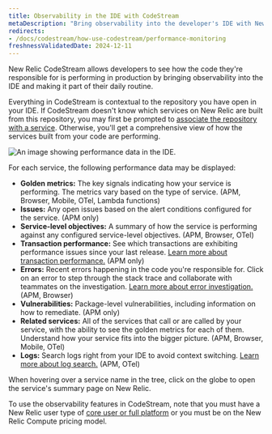 ```yaml
---
title: Observability in the IDE with CodeStream
metaDescription: "Bring observability into the developer's IDE with New Relic CodeStream."
redirects:
- /docs/codestream/how-use-codestream/performance-monitoring
freshnessValidatedDate: 2024-12-11
---
```




New Relic CodeStream allows developers to see how the code they're responsible for is performing in production by bringing observability into the IDE and making it part of their daily routine. 

Everything in CodeStream is contextual to the repository you have open in your IDE. If CodeStream doesn't know which services on New Relic are built from this repository, you may first be prompted to [associate the repository with a service](/docs/codestream/observability/repo-association). Otherwise, you'll get a comprehensive view of how the services built from your code are performing.

<img
  title="Performance data for your services"
  alt="An image showing performance data in the IDE."
  src={codestreamO11y}
/>

For each service, the following performance data may be displayed:

* **Golden metrics:** The key signals indicating how your service is performing. The metrics vary based on the type of service. (APM, Browser, Mobile, OTel, Lambda functions)
* **Issues:** Any open issues based on the alert conditions configured for the service. (APM only) 
* **Service-level objectives:** A summary of how the service is performing against any configured service-level objectives. (APM, Browser, OTel)
* **Transaction performance:** See which transactions are exhibiting performance issues since your last release. [Learn more about transaction performance.](/docs/codestream/observability/transactions) (APM only)
* **Errors:** Recent errors happening in the code you're responsible for. Click on an error to step through the stack trace and collaborate with teammates on the investigation. [Learn more about error investigation.](/docs/codestream/observability/error-investigation) (APM, Browser)
* **Vulnerabilities:** Package-level vulnerabilities, including information on how to remediate. (APM only)
* **Related services:** All of the services that call or are called by your service, with the ability to see the golden metrics for each of them. Understand how your service fits into the bigger picture. (APM, Browser, Mobile, OTel)
* **Logs:** Search logs right from your IDE to avoid context switching. [Learn more about log search.](/docs/codestream/observability/log-search) (APM, OTel)

When hovering over a service name in the tree, click on the globe to open the service's summary page on New Relic.

To use the observability features in CodeStream, note that you must have a New Relic user type of [core user or full platform](/docs/accounts/accounts-billing/new-relic-one-user-management/user-type/#user-type-capabilities) or you must be on the New Relic Compute pricing model.